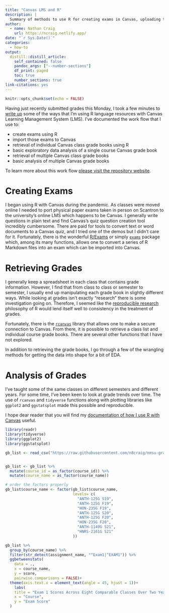 ```yaml
---
title: "Canvas LMS and R"
description: |
  Summary of methods to use R for creating exams in Canvas, uploading those exams, as well as retrieval and analysis of grade books from single and multiple classes.
author:
  - name: Nathan Craig 
    url: https://ncraig.netlify.app/
date: "`r Sys.Date()`"
categories:
  - how-to
output: 
  distill::distill_article:
    self_contained: false
    pandoc_args: ["--number-sections"]
    df_print: paged
    toc: true
    number_sections: true
link-citations: yes
---
```


```r
knitr::opts_chunk$set(echo = FALSE)
```

Having just recently submitted grades this Monday, I took a few minutes to [write up](https://n8craig.github.io/nmsu-grades/index.html) some of the ways that I'm using R language resources with Canvas Learning Management System (LMS). I've documented the work flow that I use to:

-   create exams using R
-   import those exams to Canvas
-   retrieval of individual Canvas class grade books using R
-   basic exploratory data analysis of a single course Canvas grade book
-   retrieval of multiple Canvas class grade books
-   basic analysis of multiple Canvas grade books

To learn more about this work flow [please visit the repository website](https://n8craig.github.io/nmsu-grades/index.html).

# Creating Exams

I began using R with Canvas during the pandemic. As classes were moved online I needed to port physical paper exams taken in person on Scantron to the university's online LMS which happens to be Canvas. I generally write questions in plain text and find Canvas's quiz question creation tool incredibly cumbersome. There are paid for tools to convert text or word documents to a Canvas quiz, and I tried one of the demos but I didn't care for it. Fortunately, there is the wonderful [R/Exams](http://www.r-exams.org/) or simply [`exams`](https://cran.r-project.org/web/packages/exams/index.html) package which, among its many functions, allows one to convert a series of R Markdown files into an exam which can be imported into Canvas.

# Retrieving Grades

I generally keep a spreadsheet in each class that contains grade information. However, I find that from class to class or semester to semester, I usually end up manipulating each grade book in slightly different ways. While looking at grades isn't exactly "research" there is some investigation going on. Therefore, I seemed like the [reproducible research](https://bookdown.org/pdr_higgins/rmrwr/) philosophy of R would lend itself well to consistency in the treatment of grades.

Fortunately, there is the [`rcanvas`](https://github.com/daranzolin/rcanvas) library that allows one to make a secure connection to Canvas. From there, it is possible to retrieve a class list and individual course grade books. There are several other functions that I have not explored.

In addition to retrieving the grade books, I go through a few of the wrangling methods for getting the data into shape for a bit of EDA.

# Analysis of Grades

I've taught some of the same classes on different semesters and different years. For some time, I've been keen to look at grade trends over time. The use of `rcanvas` and `tidyverse` functions along with plotting libraries like `ggplot2` and `ggstatsplot` made this possible and reproducible.

I hope dear reader that you will find my [documentation of how I use R with Canvas](https://n8craig.github.io/nmsu-grades/index.html) useful.

```r
library(readr)
library(tidyverse)
library(ggplot2)
library(ggstatsplot)
```

```r
gb_list <- read_csv("https://raw.githubusercontent.com/n8craig/nmsu-grades/main/data/gb_list.csv")


gb_list <- gb_list %>% 
  mutate(course_id = as_factor(course_id)) %>% 
  mutate(course_name = as_factor(course_name))

# order the factors properly
gb_list$course_name <- factor(gb_list$course_name,
                              levels= c(
                                "ANTH-125G S19",
                                "ANTH-125G F19",
                                "HON-235G F19",
                                "ANTH-125G S20",
                                "ANTH-125G F20",
                                "HON-235G F20",
                                "ANTH-1140G S21",
                                "HNRS-2161G S21"
                              ))

gb_list %>% 
  group_by(course_name) %>% 
  filter(str_detect(assignment_name, "^Exam1|^EXAM1")) %>%
  ggbetweenstats(
    data = .,
    x = course_name,
    y = score,
    pairwise.comparisons = FALSE)+
  theme(axis.text.x = element_text(angle = 45, hjust = 1))+
    labs(
    title = "Exam 1 Scores Across Eight Comparable Classes Over Two Years",
    x = "Course",
    y = "Exam Score"
  )
```
